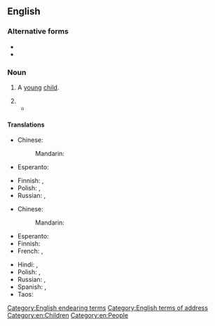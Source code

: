 ==English==

===Alternative forms===
* {{alter|en|littlun}}
* {{alter|en|littl'un}}

===Noun===
{{en-noun}}

# A [[young]] [[child]].
#: {{syn|en|Thesaurus:child}}
#: {{ux|en|The toy store was full of '''little ones'''.}}
# {{n-g|A [[term of endearment]], especially toward a [[child]].}}
#* {{quote-book|en|date=14 January 2014|author=Jocelyn Samara D.|title={{w|Rain (webcomic)|Rain}}|section=Comic 481 - Lady|sectionurl=https://rain.thecomicseries.com/comics/481|format=webcomic|text="How about you, '''little one'''?  What do you think of me?"}}

====Translations====
{{trans-top|young child}}
* Chinese:
*: Mandarin: {{t+|cmn|小孩子|tr=xiǎoháizi|sc=Hani}}
* Esperanto: {{t+|eo|etulo}}
{{trans-mid}}
* Finnish: {{t+|fi|pikkulapsi}}, {{t+|fi|pienokainen}}
* Polish: {{t+|pl|bąk|m}}, {{t+|pl|bączek|m}}
* Russian: {{t+|ru|малы́ш|m}}, {{t+|ru|малы́шка|f}}
{{trans-bottom}}

{{trans-top|term of endearment}}
* Chinese:
*: Mandarin: {{t+|cmn|小朋友|tr=xiǎopéngyou|sc=Hani}}
* Esperanto: {{t+|eo|etulo}}
* Finnish: {{t+|fi|pikkuinen}}
* French: {{t+|fr|petit|m}}, {{t+|fr|petite|f}}
{{trans-mid}}
* Hindi: {{t|hi|छोटू|m}}, {{t+|hi|छोटी|f}}
* Polish: {{t+|pl|bąk|m}}, {{t+|pl|bączek|m}}
* Russian: {{t+|ru|кро́шка|f}}, {{t+|ru|де́тка|f}}
* Spanish: {{t+|es|pequeño|m}}, {{t+|es|pequeña|f}}
* Taos: {{t|twf|ȕ’úna}}
{{trans-bottom}}

[[Category:English endearing terms]]
[[Category:English terms of address]]
[[Category:en:Children]]
[[Category:en:People]]